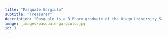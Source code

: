 ```yaml
---
title: "Pasquale Gargiulo"
subtitle: "Treasurer"
description: "Pasquale is a B.Pharm graduate of the Otago University School of Pharmacy and an MSc graduate from Auckland University. He spent nearly 3 years as a Science Advisor at Medsafe, the NZ regulatory authority, before joining Janssen Cilag in 1999. During his 23 years in the pharmaceutical industry, he has held functional responsibility for many departments including Regulatory Affairs, Quality, Pharmacovigilance, Medical Information, Business Development and Market Access. Pasquale is currently the Associate Medical Director for Pfizer in NZ."
image: _images/pasquale-gargiulo.jpg
id: 3
---
```

